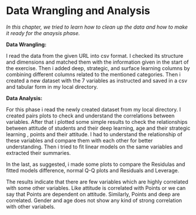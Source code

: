 # Data Wrangling and Analysis

*In this chapter, we tried to learn how to clean up the data and how to make it ready for the anaysis phase.*

**Data Wrangling:**

I read the data from the given URL into csv format. 
I checked its structure and dimensions and matched them with the information given in the start of the exercise.
Then i added deep, strategic, and surface learning columns by combining different columns related to the mentioned categories. 
Then i created a new dataset with the 7 variables as instructed and saved in a csv and tabular form in my local directory.

**Data Analysis:**

For this phase i read the newly created dataset from my local directory.
I created pairs plots to check and understand the correlations between variables. 
After that i plotted some simple results to check the relationships between attitude of students and their deep learning, age and their strategic learning , points and their attitude. I had to understand the relationship of these variables and compare them with each other for better understanding. 
Then i tried to fit linear models on the same variables and extracted their summaries.

In the last, as suggested, i made some plots to compare the Residulas and fitted models difference, normal Q-Q plots and Residuals and Leverage. 

The results indicate that there are few variables which are highly correlated with some other variables. Like attitude is correlated with Points or we can say that Points are dependent on attitude. Similarly, Points and deep are correlated. 
Gender and age does not show any kind of strong correlation with other variabels. 


